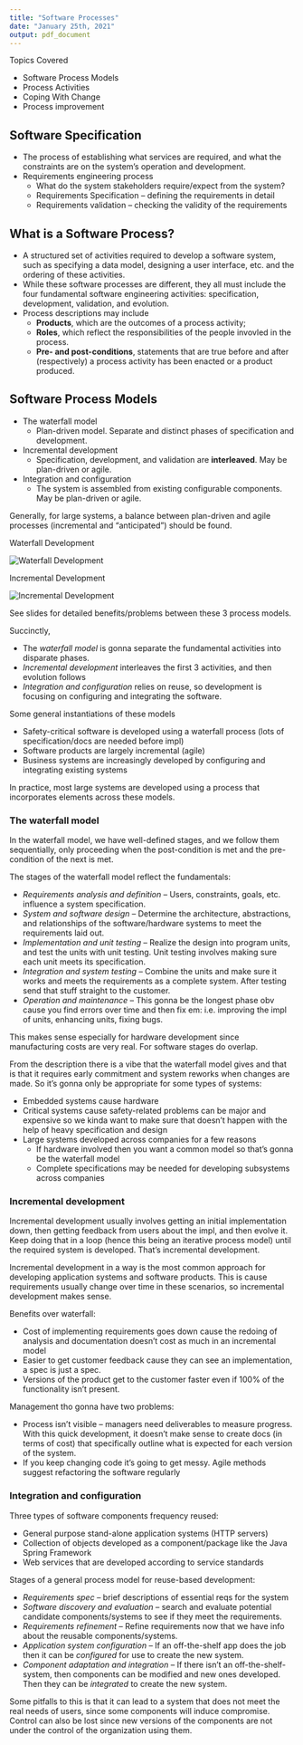 ```yaml
---
title: "Software Processes"
date: "January 25th, 2021"
output: pdf_document
---
```


Topics Covered

* Software Process Models
* Process Activities
* Coping With Change
* Process improvement

## Software Specification

* The process of establishing what services are required, and what the constraints are on the system's operation and development.
* Requirements engineering process
  * What do the system stakeholders require/expect from the system?
  * Requirements Specification -- defining the requirements in detail
  * Requirements validation -- checking the validity of the requirements

## What is a Software Process?

* A structured set of activities required to develop a software system, such as specifying a data model, designing a user interface, etc. and the ordering of these activities.
* While these software processes are different, they all must include the four fundamental software engineering activities: specification, development, validation, and evolution.
* Process descriptions may include
  * **Products**, which are the outcomes of a process activity;
  * **Roles**, which reflect the responsibilities of the people invovled in the process.
  * **Pre- and post-conditions**, statements that are true before and after (respectively) a process activity has been enacted or a product produced.

## Software Process Models

* The waterfall model
  * Plan-driven model. Separate and distinct phases of specification and development.
* Incremental development
  * Specification, development, and validation are **interleaved**. May be plan-driven or agile.
* Integration and configuration
  * The system is assembled from existing configurable components. May be plan-driven or agile.

Generally, for large systems, a balance between plan-driven and agile processes (incremental and "anticipated") should be found.

Waterfall Development

<span>![Waterfall Development](../../../../img/waterfall_development_diagram.png)</span>

Incremental Development

<span>![Incremental Development](../../../../img/incremental_development_diagram.png)</span>

See slides for detailed benefits/problems between these 3 process models.

Succinctly,

* The _waterfall model_ is gonna separate the fundamental activities into disparate phases.
* _Incremental development_ interleaves the first 3 activities, and then evolution follows
* _Integration and configuration_ relies on reuse, so development is focusing on configuring and integrating the software.

Some general instantiations of these models

* Safety-critical software is developed using a waterfall process (lots of specification/docs are needed before impl)
* Software products are largely incremental (agile)
* Business systems are increasingly developed by configuring and integrating existing systems

In practice, most large systems are developed using a process that incorporates elements across these models. 

### The waterfall model

In the waterfall model, we have well-defined stages, and we follow them sequentially, only proceeding when the post-condition is met and the pre-condition of the next is met.

The stages of the waterfall model reflect the fundamentals:

* _Requirements analysis and definition_ -- Users, constraints, goals, etc. influence a system specification.
* _System and software design_ -- Determine the architecture, abstractions, and relationships of the software/hardware systems to meet the requirements laid out.
* _Implementation and unit testing_ -- Realize the design into program units, and test the units with unit testing. Unit testing involves making sure each unit meets its specification.
* _Integration and system testing_ -- Combine the units and make sure it works and meets the requirements as a complete system. After testing send that stuff straight to the customer.
* _Operation and maintenance_ -- This gonna be the longest phase obv cause you find errors over time and then fix em: i.e. improving the impl of units, enhancing units, fixing bugs.

This makes sense especially for hardware development since manufacturing costs are very real. For software stages do overlap.

From the description there is a vibe that the waterfall model gives and that is that it requires early commitment and system reworks when changes are made. So it's gonna only be appropriate for some types of systems:

* Embedded systems cause hardware
* Critical systems cause safety-related problems can be major and expensive so we kinda want to make sure that doesn't happen with the help of heavy specification and design
* Large systems developed across companies for a few reasons
  * If hardware involved then you want a common model so that's gonna be the waterfall model
  * Complete specifications may be needed for developing subsystems across companies

### Incremental development

Incremental development usually involves getting an initial implementation down, then getting feedback from users about the impl, and then evolve it. Keep doing that in a loop (hence this being an iterative process model) until the required system is developed. That's incremental development.

Incremental development in a way is the most common approach for developing application systems and software products. This is cause requirements usually change over time in these scenarios, so incremental development makes sense.

Benefits over waterfall:

* Cost of implementing requirements goes down cause the redoing of analysis and documentation doesn't cost as much in an incremental model
* Easier to get customer feedback cause they can see an implementation, a spec is just a spec.
* Versions of the product get to the customer faster even if 100% of the functionality isn't present.

Management tho gonna have two problems:

* Process isn't visible -- managers need deliverables to measure progress. With this quick development, it doesn't make sense to create docs (in terms of cost) that specifically outline what is expected for each version of the system.
* If you keep changing code it's going to get messy. Agile methods suggest refactoring the software regularly

### Integration and configuration

Three types of software components frequency reused:

* General purpose stand-alone application systems (HTTP servers)
* Collection of objects developed as a component/package like the Java Spring Framework
* Web services that are developed according to service standards

Stages of a general process model for reuse-based development:

* _Requirements spec_ -- brief descriptions of essential reqs for the system
* _Software discovery and evaluation_ -- search and evaluate potential candidate components/systems to see if they meet the requirements.
* _Requirements refinement_ -- Refine requirements now that we have info about the reusable components/systems.
* _Application system configuration_ -- If an off-the-shelf app does the job then it can be _configured_ for use to create the new system.
* _Component adaptation and integration_ -- If there isn't an off-the-shelf-system, then components can be modified and new ones developed. Then they can be _integrated_ to create the new system.

Some pitfalls to this is that it can lead to a system that does not meet the real needs of users, since some components will induce compromise. Control can also be lost since new versions of the components are not under the control of the organization using them.
